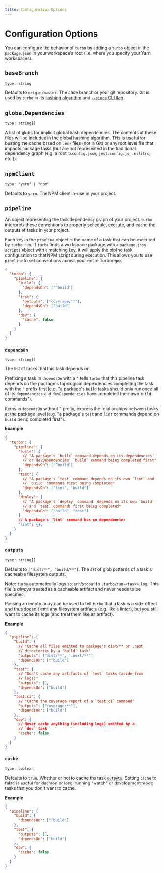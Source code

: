 ```yaml
---
title: Configuration Options
---
```


# Configuration Options

You can configure the behavior of `turbo` by adding a `turbo` object in the `package.json` in your workspace's root (i.e. where you specify your Yarn workspaces).

## `baseBranch`

`type: string`

Defaults to `origin/master`. The base branch or your git repository. Git is used by `turbo` in its [hashing algorithm](../caching#hashing) and [`--since` CLI flag](./usage#--since).

## `globalDependencies`

`type: string[]`

A list of globs for implicit global hash dependencies. The contents of these files will be included in the global hashing algorithm.
This is useful for busting the cache based on `.env` files (not in Git) or any root level file that impacts package tasks (but are not represented in the traditional dependency graph (e.g. a root `tsconfig.json`, `jest.config.js`, `.eslitrc`, etc.)).

## `npmClient`

`type: "yarn" | "npm"`

Defaults to `yarn`. The NPM client in-use in your project.

## `pipeline`

An object representing the task dependency graph of your project. `turbo` interprets these conventions to properly schedule, execute, and cache the outputs of tasks in your project.

Each key in the `pipeline` object is the name of a task that can be executed by `turbo run`. If `turbo` finds a workspace package with a `package.json` `scripts` object with a matching key, it will apply the pipline task configuration to that NPM script during execution. This allows you to use `pipeline` to set conventions across your entire Turborepo.

```json
{
  "turbo": {
    "pipeline": {
      "build": {
        "dependsOn": ["^build"]
      },
      "test": {
        "outputs": ["coverage/**"],
        "dependsOn": ["build"]
      },
      "dev": {
        "cache": false
      }
    }
  }
}
```

### `dependsOn`

`type: string[]`

The list of tasks that this task depends on.

Prefixing a task in `dependsOn` with a `^` tells `turbo` that this pipeline task depends on the package's topological dependencies completing the task with the `^` prefix first (e.g. "a package's `build` tasks should only run once all of its `dependencies` and `devDependencies` have completed their own `build` commands").

Items in `dependsOn` without `^` prefix, express the relationships between tasks at the package level (e.g. "a package's `test` and `lint` commands depend on `build` being completed first").

**Example**

```json
{
  "turbo": {
    "pipeline": {
      "build": {
        // "A package's `build` command depends on its dependencies'
        // or devDependencies' `build` command being completed first"
        "dependsOn": ["^build"]
      },
      "test": {
        // "A package's `test` command depends on its own `lint` and
        // `build` commands first being completed"
        "dependsOn": ["lint", "build"]
      },
      "deploy": {
        // "A package's `deploy` command, depends on its own `build`
        // and `test` commands first being completed"
        "dependsOn": ["build", "test"]
      }
      // A package's `lint` command has no dependencies
      "lint": {},
    }
  }
}
```

### `outputs`

`type: string[]`

Defaults to `["dist/**", "build/**"]`. The set of glob patterns of a task's cacheable filesystem outputs.

Note: `turbo` automatically logs `stderr`/`stdout` to `.turbo/run-<task>.log`. This file is _always_ treated as a cacheable artifact and never needs to be specified.

Passing an empty array can be used to tell `turbo` that a task is a side-effect and thus doesn't emit any filesystem artifacts (e.g. like a linter), but you still want to cache its logs (and treat them like an artifact).

**Example**

```json
{
  "pipeline": {
    "build": {
      // "Cache all files emitted to package's dist/** or .next
      // directories by a `build` task"
      "outputs": ["dist/**", ".next/**"],
      "dependsOn": ["^build"]
    },
    "test": {
      // "Don't cache any artifacts of `test` tasks (aside from
      // logs)"
      "outputs": [],
      "dependsOn": ["build"]
    },
    "test:ci": {
      // "Cache the coverage report of a `test:ci` command"
      "outputs": ["coverage/**"],
      "dependsOn": ["build"]
    },
    "dev": {
      // Never cache anything (including logs) emitted by a
      // `dev` task
      "cache": false
    }
  }
}
```

### `cache`

`type: boolean`

Defaults to `true`. Whether or not to cache the task [`outputs`](#outputs). Setting `cache` to false is useful for daemon or long-running "watch" or development mode tasks that you don't want to cache.

**Example**

```json
{
  "pipeline": {
    "build": {
      "dependsOn": ["^build"]
    },
    "test": {
      "outputs": [],
      "dependsOn": ["build"]
    },
    "dev": {
      "cache": false
    }
  }
}
```
